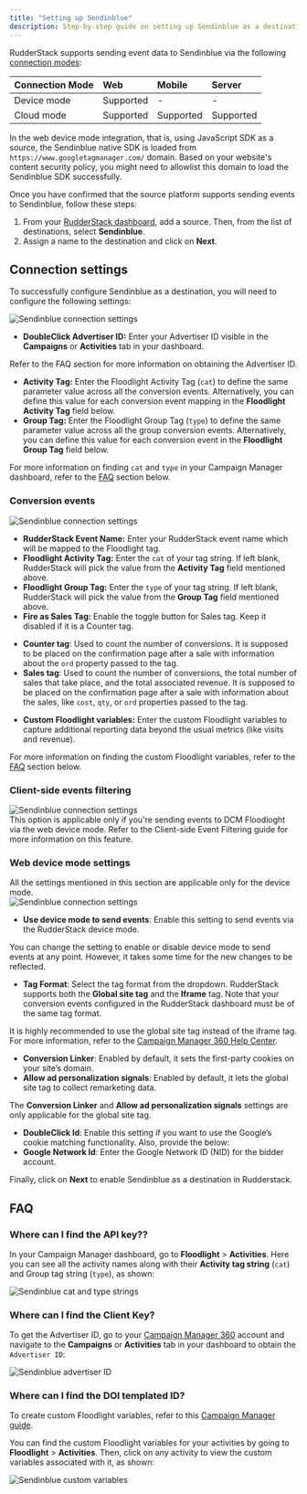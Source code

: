 ```yaml
---
title: "Setting up Sendinblue"
description: Step-by-step guide on setting up Sendinblue as a destination in RudderStack.
---
```


RudderStack supports sending event data to Sendinblue via the following <a href="https://rudderstack.com/docs/rudderstack-cloud/rudderstack-connection-modes/">connection modes</a>:

| **Connection Mode** | **Web** | **Mobile** | **Server** |
| :--- | :--- | :--- | :--- |
| Device mode | Supported | - | - |
| Cloud mode | Supported  | Supported | Supported |

<div class="infoBlock">
In the web device mode integration, that is, using <Link to="/sources/event-streams/sdks/rudderstack-javascript-sdk">JavaScript SDK</Link> as a source, the Sendinblue native SDK is loaded from <code class="inline-code">https://www.googletagmanager.com/</code> domain. Based on your website's content security policy, you might need to <Link to="/sources/event-streams/sdks/rudderstack-javascript-sdk/load-js-sdk/#allowlist-destination-domain">allowlist this domain</Link> to load the Sendinblue SDK successfully.
</div>

Once you have confirmed that the source platform supports sending events to Sendinblue, follow these steps:

1. From your [RudderStack dashboard](https://app.rudderstack.com/), add a source. Then, from the list of destinations, select **Sendinblue**.
2. Assign a name to the destination and click on **Next**.

## Connection settings

To successfully configure Sendinblue as a destination, you will need to configure the following settings:

<img src="../../../assets/event-stream-destinations/dcm-floodlight-connection-settings.png" alt="Sendinblue connection settings"/>

- **DoubleClick Advertiser ID:** Enter your Advertiser ID visible in the **Campaigns** or **Activities** tab in your dashboard.

<div class="infoBlock">
Refer to the <Link to="#faq">FAQ</Link> section for more information on obtaining the Advertiser ID.
</div>

- **Activity Tag:** Enter the Floodlight Activity Tag (`cat`) to define the same parameter value across all the conversion events. Alternatively, you can define this value for each conversion event mapping in the **Floodlight Activity Tag** field below.
- **Group Tag:** Enter the Floodlight Group Tag (`type`) to define the same parameter value across all the group conversion events. Alternatively, you can define this value for each conversion event in the **Floodlight Group Tag** field below.

<div class="infoBlock">
For more information on finding <code class="inline-code">cat</code> and <code class="inline-code">type</code> in your Campaign Manager dashboard, refer to the <a href="#faq">FAQ</a> section below.
</div>

### Conversion events

<img src="../../../assets/event-stream-destinations/dcm-floodlight-connection-settings-2.png" alt="Sendinblue connection settings"/>

- **RudderStack Event Name:** Enter your RudderStack event name which will be mapped to the Floodlight tag.
- **Floodlight Activity Tag:** Enter the `cat` of your tag string. If left blank, RudderStack will pick the value from the **Activity Tag** field mentioned above.
- **Floodlight Group Tag:** Enter the `type` of your tag string. If left blank, RudderStack will pick the value from the **Group Tag** field mentioned above.
- **Fire as Sales Tag:** Enable the toggle button for Sales tag. Keep it disabled if it is a Counter tag.
 
<div class="infoBlock">
<ul>
<li><strong>Counter tag</strong>: Used to count the number of conversions. It is supposed to be placed on the confirmation page after a sale with information about the <code class="inline-code">ord</code> property passed to the tag. </li> 
<li><strong>Sales tag</strong>: Used to count the number of conversions, the total number of sales that take place, and the total associated revenue. It is supposed to be placed on the confirmation page after a sale with information about the sales, like <code class="inline-code">cost</code>, <code class="inline-code">qty</code>, or <code class="inline-code">ord</code> properties passed to the tag.</li>
</ul>
</div>

- **Custom Floodlight variables:** Enter the custom Floodlight variables to capture additional reporting data beyond the usual metrics (like visits and revenue).

<div class="infoBlock">
For more information on finding the custom Floodlight variables, refer to the <a href="#faq">FAQ</a> section below.
</div>

### Client-side events filtering

<img src="../../../assets/event-stream-destinations/dcm-floodlight-connection-settings3.png" alt="Sendinblue connection settings"/>

<div class="infoBlock">
This option is applicable only if you're sending events to DCM Floodloght via the web device mode. Refer to the <Link to="/sources/event-streams/sdks/event-filtering/">Client-side Event Filtering</Link> guide for more information on this feature.
</div>

### Web device mode settings

<div class="infoBlock">
All the settings mentioned in this section are applicable only for the <Link to="/destinations/rudderstack-connection-modes/#device-mode">device mode</Link>.
</div>

<img src="../../../assets/event-stream-destinations/dcm-floodlight-connection-settings4-new.png" alt="Sendinblue connection settings"/>

- **Use device mode to send events**: Enable this setting to send events via the <Link to="/destinations/rudderstack-connection-modes/#device-mode">RudderStack device mode</Link>.

<div class="infoBlock">
You can change the setting to enable or disable device mode to send events at any point. However, it takes some time for the new changes to be reflected.
</div>

- **Tag Format**: Select the tag format from the dropdown. RudderStack supports both the **Global site tag** and the **Iframe** tag. Note that your <Link to="#conversion-events">conversion events</Link> configured in the RudderStack dashboard must be of the same tag format.

<div class="infoBlock">
It is highly recommended to use the global site tag instead of the iframe tag. For more information, refer to the <a href="https://support.google.com/campaignmanager/answer/7564930#zippy=%2Ci-use-iframe-or-image-tags-directly-on-my-site-for-desktop-and-mobile-web">Campaign Manager 360 Help Center</a>.
</div>

- **Conversion Linker**: Enabled by default, it sets the first-party cookies on your site’s domain.
- **Allow ad personalization signals**: Enabled by default, it lets the global site tag to collect remarketing data.

<div class="warningBlock">
The <strong>Conversion Linker</strong> and <strong>Allow ad personalization signals</strong> settings are only applicable for the global site tag.
</div>

- **DoubleClick Id**: Enable this setting if you want to use the Google’s cookie matching functionality. Also, provide the below:
- **Google Network Id**: Enter the Google Network ID (NID) for the bidder account.

Finally, click on **Next** to enable Sendinblue as a destination in Rudderstack.

## FAQ

### Where can I find the API key??

In your Campaign Manager dashboard, go to **Floodlight** > **Activities**. Here you can see all the activity names along with their **Activity tag string** (`cat`) and Group tag string (`type`), as shown:

<img src="../../../assets/event-stream-destinations/dcm-floodlight-cat-vs-type.png" alt="Sendinblue cat and type strings"/>

### Where can I find the Client Key?

To get the Advertiser ID, go to your [Campaign Manager 360](https://campaignmanager.google.com/) account and navigate to the **Campaigns** or **Activities** tab in your dashboard to obtain the `Advertiser ID`:

<img src="../../../assets/event-stream-destinations/dcm-floodlight-advertiser-id.png" alt="Sendinblue advertiser ID"/>

### Where can I find the DOI templated ID?

To create custom Floodlight variables, refer to this [Campaign Manager guide](https://support.google.com/campaignmanager/answer/2823222?hl=en).

You can find the custom Floodlight variables for your activities by going to **Floodlight** > **Activities**. Then, click on any activity to view the custom variables associated with it, as shown:

<img src="../../../assets/event-stream-destinations/dcm-floodlight-custom-variables.png" alt="Sendinblue custom variables"/>